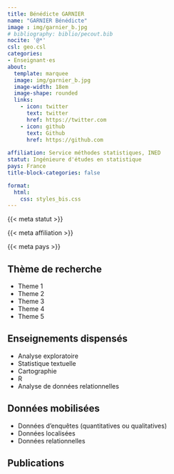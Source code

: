 ```yaml
---
title: Bénédicte GARNIER
name: "GARNIER Bénédicte"
image : img/garnier_b.jpg
# bibliography: biblio/pecout.bib
nocite: '@*'
csl: geo.csl
categories: 
- Enseignant·es
about:
  template: marquee
  image: img/garnier_b.jpg
  image-width: 18em
  image-shape: rounded
  links:
    - icon: twitter
      text: twitter
      href: https://twitter.com
    - icon: github
      text: Github
      href: https://github.com
      
affiliation: Service méthodes statistiques, INED
statut: Ingénieure d'études en statistique
pays: France
title-block-categories: false

format:
  html: 
    css: styles_bis.css
---
```


::: {#profil}
::: {#statut}
{{< meta statut >}}
:::

::: {#affiliation}
{{< meta affiliation >}}
:::

::: {#pays}
<i class="bi bi-globe2"></i> {{< meta pays >}}\
:::
:::

## <i class="bi bi-ui-checks-grid"></i> Thème de recherche

::: {#liste}
-   Theme 1
-   Theme 2
-   Theme 3
-   Theme 4
-   Theme 5
:::

## <i class="bi bi-person-video3"></i> Enseignements dispensés

<div>

-   Analyse exploratoire
-   Statistique textuelle
-   Cartographie
-   R
-   Analyse de données relationnelles

</div>

## <i class="bi bi-clipboard-data"></i> Données mobilisées

-   Données d’enquêtes (quantitatives ou qualitatives)
-   Données localisées
-   Données relationnelles

## <i class="bi bi-file-earmark-text"></i> Publications

::: {#refs}
:::
